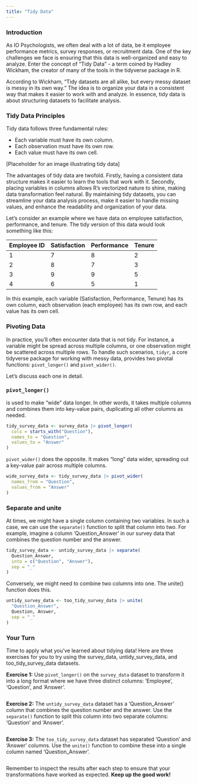```yaml
---
title: "Tidy Data"
---
```


### Introduction
As IO Psychologists, we often deal with a lot of data, be it employee performance metrics, survey responses, or recruitment data. One of the key challenges we face is ensuring that this data is well-organized and easy to analyze. Enter the concept of "Tidy Data" - a term coined by Hadley Wickham, the creator of many of the tools in the tidyverse package in R.

According to Wickham, "Tidy datasets are all alike, but every messy dataset is messy in its own way." The idea is to organize your data in a consistent way that makes it easier to work with and analyze. In essence, tidy data is about structuring datasets to facilitate analysis.  

### Tidy Data Principles

Tidy data follows three fundamental rules:  

- Each variable must have its own column.  
- Each observation must have its own row.  
- Each value must have its own cell.  


[Placeholder for an image illustrating tidy data]


The advantages of tidy data are twofold. Firstly, having a consistent data structure makes it easier to learn the tools that work with it. Secondly, placing variables in columns allows R's vectorized nature to shine, making data transformation feel natural. By maintaining tidy datasets, you can streamline your data analysis process, make it easier to handle missing values, and enhance the readability and organization of your data.  

Let's consider an example where we have data on employee satisfaction, performance, and tenure. The tidy version of this data would look something like this:  

| Employee ID | Satisfaction | Performance | Tenure |
|---|---|---|---|
| 1 | 7 | 8 | 2 |
| 2 | 8 | 7 | 3 |
| 3 | 9 | 9 | 5 |
| 4 | 6 | 5 | 1 | 

In this example, each variable (Satisfaction, Performance, Tenure) has its own column, each observation (each employee) has its own row, and each value has its own cell.  


### Pivoting Data

In practice, you'll often encounter data that is not tidy. For instance, a variable might be spread across multiple columns, or one observation might be scattered across multiple rows. To handle such scenarios, `tidyr`, a core tidyverse package for working with messy data, provides two pivotal functions: `pivot_longer()` and `pivot_wider()`.  

Let's discuss each one in detail.  

### `pivot_longer()` 

is used to make "wide" data longer. In other words, it takes multiple columns and combines them into key-value pairs, duplicating all other columns as needed.  

```r
tidy_survey_data <- survey_data |> pivot_longer(
  cols = starts_with("Question"),
  names_to = "Question",
  values_to = "Answer"
)
```

`pivot_wider()` does the opposite. It makes "long" data wider, spreading out a key-value pair across multiple columns.  

```r
wide_survey_data <- tidy_survey_data |> pivot_wider(
  names_from = "Question",
  values_from = "Answer"
)
```


### Separate and unite
At times, we might have a single column containing two variables. In such a case, we can use the `separate()` function to split that column into two. For example, imagine a column 'Question_Answer' in our survey data that combines the question number and the answer.  

```r
tidy_survey_data <- untidy_survey_data |> separate(
  Question_Answer, 
  into = c("Question", "Answer"), 
  sep = "_"
)
```

Conversely, we might need to combine two columns into one. The unite() function does this.  
```r
untidy_survey_data <- too_tidy_survey_data |> unite(
  "Question_Answer", 
  Question, Answer, 
  sep = "_"
)
```


### Your Turn

Time to apply what you've learned about tidying data! Here are three exercises for you to try using the survey_data, untidy_survey_data, and too_tidy_survey_data datasets.  

**Exercise 1:** Use `pivot_longer()` on the `survey_data` dataset to transform it into a long format where we have three distinct columns: 'Employee', 'Question', and 'Answer'.  

```r

```


**Exercise 2:** The `untidy_survey_data` dataset has a 'Question_Answer' column that combines the question number and the answer. Use the `separate()` function to split this column into two separate columns: 'Question' and 'Answer'.  

```r

```


**Exercise 3:** The `too_tidy_survey_data` dataset has separated 'Question' and 'Answer' columns. Use the `unite()` function to combine these into a single column named 'Question_Answer'.  

```r

```




Remember to inspect the results after each step to ensure that your transformations have worked as expected. **Keep up the good work!**
